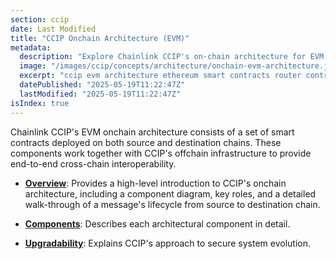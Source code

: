 ```yaml
---
section: ccip
date: Last Modified
title: "CCIP Onchain Architecture (EVM)"
metadata:
  description: "Explore Chainlink CCIP's on‑chain architecture for EVM. Learn about smart contracts, components, message lifecycle, and upgradability strategies."
  image: "/images/ccip/concepts/architecture/onchain-evm-architecture.jpg"
  excerpt: "ccip evm architecture ethereum smart contracts router contract onramp offramp contracts commit store message lifecycle token pools ccip receiver upgradability patterns proxy contracts"
  datePublished: "2025-05-19T11:22:47Z"
  lastModified: "2025-05-19T11:22:47Z"
isIndex: true
---
```


Chainlink CCIP's EVM onchain architecture consists of a set of smart contracts deployed on both source and destination chains. These components work together with CCIP's offchain infrastructure to provide end-to-end cross-chain interoperability.

- **[Overview](/ccip/concepts/architecture/onchain/evm/overview)**: Provides a high-level introduction to CCIP's onchain architecture, including a component diagram, key roles, and a detailed walk-through of a message's lifecycle from source to destination chain.

- **[Components](/ccip/concepts/architecture/onchain/evm/components)**: Describes each architectural component in detail.

- **[Upgradability](/ccip/concepts/architecture/onchain/evm/upgradability)**: Explains CCIP's approach to secure system evolution.
